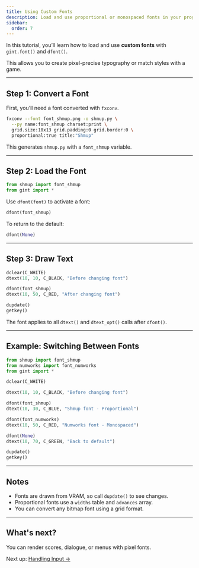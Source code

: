 ```yaml
---
title: Using Custom Fonts
description: Load and use proportional or monospaced fonts in your program.
sidebar:
  order: 7
---
```


In this tutorial, you’ll learn how to load and use **custom fonts** with `gint.font()` and `dfont()`.

This allows you to create pixel-precise typography or match styles with a game.

---

## Step 1: Convert a Font

First, you’ll need a font converted with `fxconv`.

```sh
fxconv --font font_shmup.png -o shmup.py \
  --py name:font_shmup charset:print \
  grid.size:10x13 grid.padding:0 grid.border:0 \
  proportional:true title:"Shmup"
```

This generates `shmup.py` with a `font_shmup` variable.

---

## Step 2: Load the Font

```py
from shmup import font_shmup
from gint import *
```

Use `dfont(font)` to activate a font:

```py
dfont(font_shmup)
```

To return to the default:

```py
dfont(None)
```

---

## Step 3: Draw Text

```py
dclear(C_WHITE)
dtext(10, 10, C_BLACK, "Before changing font")

dfont(font_shmup)
dtext(10, 50, C_RED, "After changing font")

dupdate()
getkey()
```

The font applies to all `dtext()` and `dtext_opt()` calls after `dfont()`.

---

## Example: Switching Between Fonts

```py
from shmup import font_shmup
from numworks import font_numworks
from gint import *

dclear(C_WHITE)

dtext(10, 10, C_BLACK, "Before changing font")

dfont(font_shmup)
dtext(10, 30, C_BLUE, "Shmup font - Proportional")

dfont(font_numworks)
dtext(10, 50, C_RED, "Numworks font - Monospaced")

dfont(None)
dtext(10, 70, C_GREEN, "Back to default")

dupdate()
getkey()
```

---

## Notes

- Fonts are drawn from VRAM, so call `dupdate()` to see changes.
- Proportional fonts use a `widths` table and `advances` array.
- You can convert any bitmap font using a grid format.

---

## What's next?

You can render scores, dialogue, or menus with pixel fonts.

Next up: [Handling Input →](/wiki/python/examples/input/)
```
